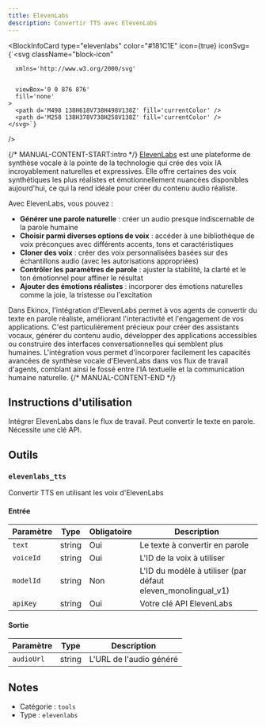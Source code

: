 ```yaml
---
title: ElevenLabs
description: Convertir TTS avec ElevenLabs
---
```



<BlockInfoCard 
  type="elevenlabs"
  color="#181C1E"
  icon={true}
  iconSvg={`<svg className="block-icon"
      
      xmlns='http://www.w3.org/2000/svg'
      
      
      viewBox='0 0 876 876'
      fill='none'
    >
      <path d='M498 138H618V738H498V138Z' fill='currentColor' />
      <path d='M258 138H378V738H258V138Z' fill='currentColor' />
    </svg>`}
/>

{/* MANUAL-CONTENT-START:intro */}
[ElevenLabs](https://elevenlabs.io/) est une plateforme de synthèse vocale à la pointe de la technologie qui crée des voix IA incroyablement naturelles et expressives. Elle offre certaines des voix synthétiques les plus réalistes et émotionnellement nuancées disponibles aujourd'hui, ce qui la rend idéale pour créer du contenu audio réaliste.

Avec ElevenLabs, vous pouvez :

- **Générer une parole naturelle** : créer un audio presque indiscernable de la parole humaine
- **Choisir parmi diverses options de voix** : accéder à une bibliothèque de voix préconçues avec différents accents, tons et caractéristiques
- **Cloner des voix** : créer des voix personnalisées basées sur des échantillons audio (avec les autorisations appropriées)
- **Contrôler les paramètres de parole** : ajuster la stabilité, la clarté et le ton émotionnel pour affiner le résultat
- **Ajouter des émotions réalistes** : incorporer des émotions naturelles comme la joie, la tristesse ou l'excitation

Dans Ekinox, l'intégration d'ElevenLabs permet à vos agents de convertir du texte en parole réaliste, améliorant l'interactivité et l'engagement de vos applications. C'est particulièrement précieux pour créer des assistants vocaux, générer du contenu audio, développer des applications accessibles ou construire des interfaces conversationnelles qui semblent plus humaines. L'intégration vous permet d'incorporer facilement les capacités avancées de synthèse vocale d'ElevenLabs dans vos flux de travail d'agents, comblant ainsi le fossé entre l'IA textuelle et la communication humaine naturelle.
{/* MANUAL-CONTENT-END */}

## Instructions d'utilisation

Intégrer ElevenLabs dans le flux de travail. Peut convertir le texte en parole. Nécessite une clé API.

## Outils

### `elevenlabs_tts`

Convertir TTS en utilisant les voix d'ElevenLabs

#### Entrée

| Paramètre | Type | Obligatoire | Description |
| --------- | ---- | -------- | ----------- |
| `text` | string | Oui | Le texte à convertir en parole |
| `voiceId` | string | Oui | L'ID de la voix à utiliser |
| `modelId` | string | Non | L'ID du modèle à utiliser \(par défaut eleven_monolingual_v1\) |
| `apiKey` | string | Oui | Votre clé API ElevenLabs |

#### Sortie

| Paramètre | Type | Description |
| --------- | ---- | ----------- |
| `audioUrl` | string | L'URL de l'audio généré |

## Notes

- Catégorie : `tools`
- Type : `elevenlabs`
